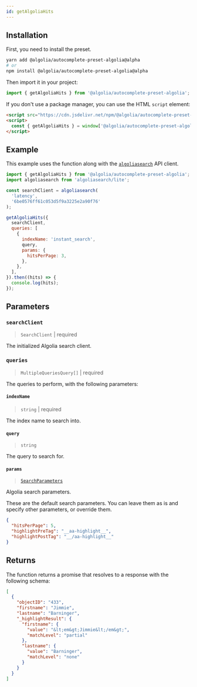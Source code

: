 ```yaml
---
id: getAlgoliaHits
---
```



<GetAlgoliaHitsIntro />

<PresetAlgoliaNote />

## Installation

First, you need to install the preset.

```bash
yarn add @algolia/autocomplete-preset-algolia@alpha
# or
npm install @algolia/autocomplete-preset-algolia@alpha
```

Then import it in your project:

```js
import { getAlgoliaHits } from '@algolia/autocomplete-preset-algolia';
```

If you don't use a package manager, you can use the HTML `script` element:

```html
<script src="https://cdn.jsdelivr.net/npm/@algolia/autocomplete-preset-algolia@alpha"></script>
<script>
  const { getAlgoliaHits } = window['@algolia/autocomplete-preset-algolia'];
</script>
```

## Example

This example uses the function along with the [`algoliasearch`](https://www.npmjs.com/package/algoliasearch) API client.

```js
import { getAlgoliaHits } from '@algolia/autocomplete-preset-algolia';
import algoliasearch from 'algoliasearch/lite';

const searchClient = algoliasearch(
  'latency',
  '6be0576ff61c053d5f9a3225e2a90f76'
);

getAlgoliaHits({
  searchClient,
  queries: [
    {
      indexName: 'instant_search',
      query,
      params: {
        hitsPerPage: 3,
      },
    },
  ],
}).then((hits) => {
  console.log(hits);
});
```

## Parameters

### `searchClient`

> `SearchClient` | required

The initialized Algolia search client.

### `queries`

> `MultipleQueriesQuery[]` | required

The queries to perform, with the following parameters:

#### `indexName`

> `string` | required

The index name to search into.

#### `query`

> `string`

The query to search for.

#### `params`

> [`SearchParameters`](https://www.algolia.com/doc/api-reference/search-api-parameters/)

Algolia search parameters.

These are the default search parameters. You can leave them as is and specify other parameters, or override them.

```json
{
  "hitsPerPage": 5,
  "highlightPreTag": "__aa-highlight__",
  "highlightPostTag": "__/aa-highlight__"
}
```

## Returns

The function returns a promise that resolves to a response with the following schema:

```json
[
  {
    "objectID": "433",
    "firstname": "Jimmie",
    "lastname": "Barninger",
    "_highlightResult": {
      "firstname": {
        "value": "&lt;em&gt;Jimmie&lt;/em&gt;",
        "matchLevel": "partial"
      },
      "lastname": {
        "value": "Barninger",
        "matchLevel": "none"
      }
    }
  }
]
```
